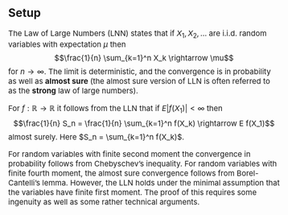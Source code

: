 <!-- Customization of default CSS -->
<head>
<style>
body {font-size: 15px;}
</style>
</head>


Setup
-----

The Law of Large Numbers (LNN) states that if $X_1, X_2, \ldots$ are i.i.d. random variables with 
expectation $\mu$ then 
$$\frac{1}{n} \sum_{k=1}^n X_k \rightarrow \mu$$
for $n \to \infty$. The limit is deterministic, and the convergence is in probability as well as **almost sure** 
(the almost sure version of LLN is often referred to as the **strong** law of large numbers). 

For $f : \mathbb{R} \to \mathbb{R}$ it follows from the LLN that if $E |f(X_1)| < \infty$ then 
$$\frac{1}{n} S_n = \frac{1}{n} \sum_{k=1}^n f(X_k) \rightarrow E f(X_1)$$
almost surely. Here $S_n = \sum_{k=1}^n f(X_k)$. 

For random variables with finite second moment the convergence in probability follows from 
Chebyschev's inequality. For random variables with finite fourth moment, the almost sure convergence 
follows from Borel-Cantelli's lemma. However, the 
LLN holds under the minimal assumption that the variables have finite first moment. 
The proof of this requires some ingenuity as well as some rather technical arguments. 








